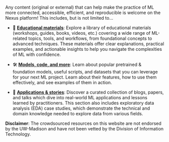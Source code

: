 Any content (original or external) that can help make the practice of ML more connected, accessible, efficient, and reproducible is welcome on the Nexus platform! This includes, but is not limited to...

* 🧠 [**Educational materials**](https://uw-madison-datascience.github.io/ML-X-Nexus/Learn/): Explore a library of educational materials (workshops, guides, books, videos, etc.) covering a wide range of ML-related topics, tools, and workflows, from foundational concepts to advanced techniques. These materials offer clear explanations, practical examples, and actionable insights to help you navigate the complexities of ML with confidence.

* 🛠 [**Models, code, and more**](https://uw-madison-datascience.github.io/ML-X-Nexus/Toolbox/): Learn about popular pretrained & foundation models, useful scripts, and datasets that you can leverage for your next ML project. Learn about their features, how to use them effectively, and see examples of them in action.

* 🧬 [**Applications & stories**](https://uw-madison-datascience.github.io/ML-X-Nexus/Applications/): Discover a curated collection of blogs, papers, and talks which dive into real-world ML applications and lessons learned by practitioners. This section also includes exploratory data analysis (EDA) case studies, which demonstrate the technical and domain knowledge needed to explore data from various fields.

**Disclaimer**: The crowdsourced resources on this website are not endorsed by the UW-Madison and have not been vetted by the Division of Information Technology.